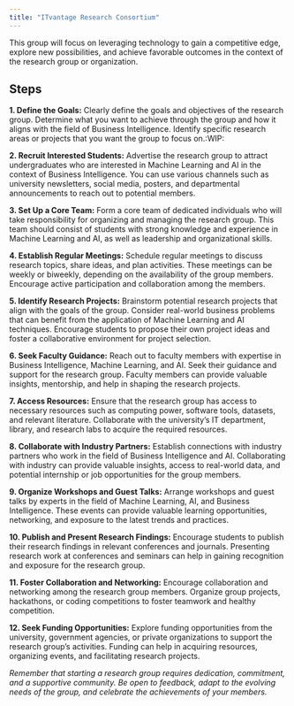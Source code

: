 ```yaml
---
title: "ITvantage Research Consortium"
---
```


This group will focus on leveraging technology to gain a competitive edge, explore new possibilities, and achieve favorable outcomes in the context of the research group or organization.

## Steps

**1. Define the Goals:** Clearly define the goals and objectives of the research group. Determine what you want to achieve through the group and how it aligns with the field of Business Intelligence. Identify specific research areas or projects that you want the group to focus on.:WIP:

**2. Recruit Interested Students:** Advertise the research group to attract undergraduates who are interested in Machine Learning and AI in the context of Business Intelligence. You can use various channels such as university newsletters, social media, posters, and departmental announcements to reach out to potential members.

**3. Set Up a Core Team:** Form a core team of dedicated individuals who will take responsibility for organizing and managing the research group. This team should consist of students with strong knowledge and experience in Machine Learning and AI, as well as leadership and organizational skills.

**4. Establish Regular Meetings:** Schedule regular meetings to discuss research topics, share ideas, and plan activities. These meetings can be weekly or biweekly, depending on the availability of the group members. Encourage active participation and collaboration among the members.

**5. Identify Research Projects:** Brainstorm potential research projects that align with the goals of the group. Consider real-world business problems that can benefit from the application of Machine Learning and AI techniques. Encourage students to propose their own project ideas and foster a collaborative environment for project selection.

**6. Seek Faculty Guidance:** Reach out to faculty members with expertise in Business Intelligence, Machine Learning, and AI. Seek their guidance and support for the research group. Faculty members can provide valuable insights, mentorship, and help in shaping the research projects.

**7. Access Resources:** Ensure that the research group has access to necessary resources such as computing power, software tools, datasets, and relevant literature. Collaborate with the university's IT department, library, and research labs to acquire the required resources.

**8. Collaborate with Industry Partners:** Establish connections with industry partners who work in the field of Business Intelligence and AI. Collaborating with industry can provide valuable insights, access to real-world data, and potential internship or job opportunities for the group members.

**9. Organize Workshops and Guest Talks:** Arrange workshops and guest talks by experts in the field of Machine Learning, AI, and Business Intelligence. These events can provide valuable learning opportunities, networking, and exposure to the latest trends and practices.

**10. Publish and Present Research Findings:** Encourage students to publish their research findings in relevant conferences and journals. Presenting research work at conferences and seminars can help in gaining recognition and exposure for the research group.

**11. Foster Collaboration and Networking:** Encourage collaboration and networking among the research group members. Organize group projects, hackathons, or coding competitions to foster teamwork and healthy competition.

**12. Seek Funding Opportunities:** Explore funding opportunities from the university, government agencies, or private organizations to support the research group's activities. Funding can help in acquiring resources, organizing events, and facilitating research projects.

*Remember that starting a research group requires dedication, commitment, and a supportive community. Be open to feedback, adapt to the evolving needs of the group, and celebrate the achievements of your members.*
